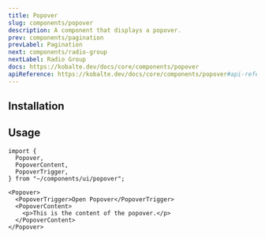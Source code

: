 ```yaml
---
title: Popover
slug: components/popover
description: A component that displays a popover.
prev: components/pagination
prevLabel: Pagination
next: components/radio-group
nextLabel: Radio Group
docs: https://kobalte.dev/docs/core/components/popover
apiReference: https://kobalte.dev/docs/core/components/popover#api-reference
---
```



<PreviewTabs demoCode={PopoverDemoCode}>
  <PopoverDemo client:only="solid-js" />
</PreviewTabs>

## Installation

<InstallationTabs name="popover" code={PopoverCode} />

## Usage

```tsx
import {
  Popover,
  PopoverContent,
  PopoverTrigger,
} from "~/components/ui/popover";
```

```tsx
<Popover>
  <PopoverTrigger>Open Popover</PopoverTrigger>
  <PopoverContent>
    <p>This is the content of the popover.</p>
  </PopoverContent>
</Popover>
```
